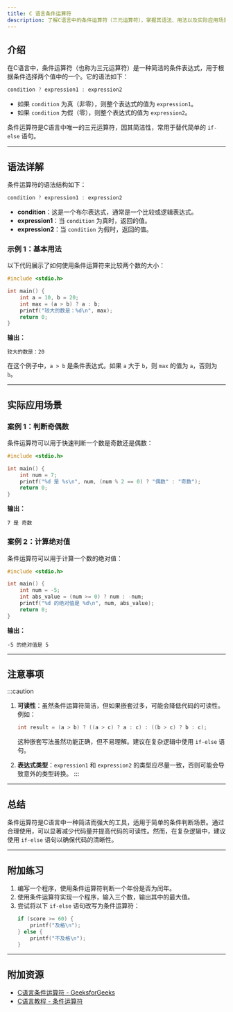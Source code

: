 ```yaml
---
title: C 语言条件运算符
description: 了解C语言中的条件运算符（三元运算符），掌握其语法、用法以及实际应用场景。
---
```


## 介绍

在C语言中，条件运算符（也称为三元运算符）是一种简洁的条件表达式，用于根据条件选择两个值中的一个。它的语法如下：

```c
condition ? expression1 : expression2
```

- 如果 `condition` 为真（非零），则整个表达式的值为 `expression1`。
- 如果 `condition` 为假（零），则整个表达式的值为 `expression2`。

条件运算符是C语言中唯一的三元运算符，因其简洁性，常用于替代简单的 `if-else` 语句。

---

## 语法详解

条件运算符的语法结构如下：

```c
condition ? expression1 : expression2
```

- **condition**：这是一个布尔表达式，通常是一个比较或逻辑表达式。
- **expression1**：当 `condition` 为真时，返回的值。
- **expression2**：当 `condition` 为假时，返回的值。

### 示例 1：基本用法

以下代码展示了如何使用条件运算符来比较两个数的大小：

```c
#include <stdio.h>

int main() {
    int a = 10, b = 20;
    int max = (a > b) ? a : b;
    printf("较大的数是：%d\n", max);
    return 0;
}
```

**输出：**
```
较大的数是：20
```

在这个例子中，`a > b` 是条件表达式。如果 `a` 大于 `b`，则 `max` 的值为 `a`，否则为 `b`。

---

## 实际应用场景

### 案例 1：判断奇偶数

条件运算符可以用于快速判断一个数是奇数还是偶数：

```c
#include <stdio.h>

int main() {
    int num = 7;
    printf("%d 是 %s\n", num, (num % 2 == 0) ? "偶数" : "奇数");
    return 0;
}
```

**输出：**
```
7 是 奇数
```

### 案例 2：计算绝对值

条件运算符可以用于计算一个数的绝对值：

```c
#include <stdio.h>

int main() {
    int num = -5;
    int abs_value = (num >= 0) ? num : -num;
    printf("%d 的绝对值是 %d\n", num, abs_value);
    return 0;
}
```

**输出：**
```
-5 的绝对值是 5
```

---

## 注意事项

:::caution
1. **可读性**：虽然条件运算符简洁，但如果嵌套过多，可能会降低代码的可读性。例如：
   ```c
   int result = (a > b) ? ((a > c) ? a : c) : ((b > c) ? b : c);
   ```
   这种嵌套写法虽然功能正确，但不易理解。建议在复杂逻辑中使用 `if-else` 语句。

2. **表达式类型**：`expression1` 和 `expression2` 的类型应尽量一致，否则可能会导致意外的类型转换。
:::

---

## 总结

条件运算符是C语言中一种简洁而强大的工具，适用于简单的条件判断场景。通过合理使用，可以显著减少代码量并提高代码的可读性。然而，在复杂逻辑中，建议使用 `if-else` 语句以确保代码的清晰性。

---

## 附加练习

1. 编写一个程序，使用条件运算符判断一个年份是否为闰年。
2. 使用条件运算符实现一个程序，输入三个数，输出其中的最大值。
3. 尝试将以下 `if-else` 语句改写为条件运算符：
   ```c
   if (score >= 60) {
       printf("及格\n");
   } else {
       printf("不及格\n");
   }
   ```

---

## 附加资源

- [C语言条件运算符 - GeeksforGeeks](https://www.geeksforgeeks.org/conditional-or-ternary-operator-in-c/)
- [C语言教程 - 条件运算符](https://www.tutorialspoint.com/cprogramming/c_operators.htm)